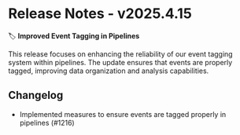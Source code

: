 # Release Notes - v2025.4.15

🏷️ **Improved Event Tagging in Pipelines**

This release focuses on enhancing the reliability of our event tagging system within pipelines. The update ensures that events are properly tagged, improving data organization and analysis capabilities.

## Changelog

* Implemented measures to ensure events are tagged properly in pipelines (#1216)
